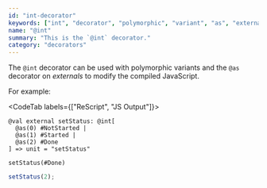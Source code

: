 ```yaml
---
id: "int-decorator"
keywords: ["int", "decorator", "polymorphic", "variant", "as", "external"]
name: "@int"
summary: "This is the `@int` decorator."
category: "decorators"
---
```


The `@int` decorator can be used with polymorphic variants and the `@as` decorator on *externals* to modify the compiled JavaScript.

For example:

<CodeTab labels={["ReScript", "JS Output"]}>

```res
@val external setStatus: @int[
  @as(0) #NotStarted |
  @as(1) #Started |
  @as(2) #Done 
] => unit = "setStatus"

setStatus(#Done)
```

```js
setStatus(2);
```

</CodeTab>
